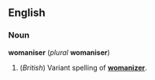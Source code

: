 ==English==
===Noun===
'''womaniser''' (''plural'' '''womaniser''')

#(''British'') Variant spelling of '''[[womanizer]]'''.